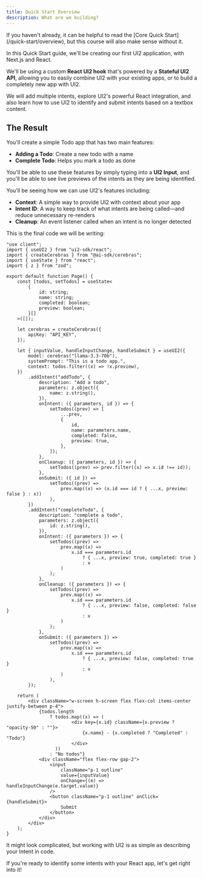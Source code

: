 ```yaml
---
title: Quick Start Overview
description: What are we building?
---
```


<Callout>
	If you haven't already, it can be helpful to read the [Core Quick
	Start](/quick-start/overview), but this course will also make sense without
	it.
</Callout>

In this Quick Start guide, we'll be creating our first UI2 application, with Next.js and React.

We'll be using a custom **React UI2 hook** that's powered by a **Stateful UI2 API**, allowing you to easily combine UI2 with your existing apps, or to build a completely new app with UI2.

We will add multiple intents, explore UI2's powerful React integration, and also learn how to use UI2 to identify and submit intents based on a textbox content.

## The Result

You'll create a simple Todo app that has two main features:

- **Adding a Todo**: Create a new todo with a name
- **Complete Todo**: Helps you mark a todo as done

You'll be able to use these features by simply typing into a **UI2 Input**, and you'll be able to see live previews of the intents as they are being identified.

You'll be seeing how we can use UI2's features including:

- **Context**: A simple way to provide UI2 with context about your app
- **Intent ID**: A way to keep track of what intents are being called—and reduce unnecessary re-renders
- **Cleanup**: An event listener called when an intent is no longer detected

This is the final code we will be writing:

```tsx
"use client";
import { useUI2 } from "ui2-sdk/react";
import { createCerebras } from "@ai-sdk/cerebras";
import { useState } from "react";
import { z } from "zod";

export default function Page() {
	const [todos, setTodos] = useState<
		{
			id: string;
			name: string;
			completed: boolean;
			preview: boolean;
		}[]
	>([]);

	let cerebras = createCerebras({
		apiKey: "API_KEY",
	});

	let { inputValue, handleInputChange, handleSubmit } = useUI2({
		model: cerebras("llama-3.3-70b"),
		systemPrompt: "This is a todo app.",
		context: todos.filter((x) => !x.preview),
	})
		.addIntent("addTodo", {
			description: "Add a todo",
			parameters: z.object({
				name: z.string(),
			}),
			onIntent: ({ parameters, id }) => {
				setTodos((prev) => [
					...prev,
					{
						id,
						name: parameters.name,
						completed: false,
						preview: true,
					},
				]);
			},
			onCleanup: ({ parameters, id }) => {
				setTodos((prev) => prev.filter((x) => x.id !== id));
			},
			onSubmit: ({ id }) =>
				setTodos((prev) =>
					prev.map((x) => (x.id === id ? { ...x, preview: false } : x))
				),
		})
		.addIntent("completeTodo", {
			description: "complete a todo",
			parameters: z.object({
				id: z.string(),
			}),
			onIntent: ({ parameters }) => {
				setTodos((prev) =>
					prev.map((x) =>
						x.id === parameters.id
							? { ...x, preview: true, completed: true }
							: x
					)
				);
			},
			onCleanup: ({ parameters }) => {
				setTodos((prev) =>
					prev.map((x) =>
						x.id === parameters.id
							? { ...x, preview: false, completed: false }
							: x
					)
				);
			},
			onSubmit: ({ parameters }) =>
				setTodos((prev) =>
					prev.map((x) =>
						x.id === parameters.id
							? { ...x, preview: false, completed: true }
							: x
					)
				),
		});

	return (
		<div className="w-screen h-screen flex flex-col items-center justify-between p-4">
			{todos.length
				? todos.map((x) => (
						<div key={x.id} className={x.preview ? "opacity-50" : ""}>
							{x.name} - {x.completed ? "Completed" : "Todo"}
						</div>
				  ))
				: "No todos"}
			<div className="flex flex-row gap-2">
				<input
					className="p-1 outline"
					value={inputValue}
					onChange={(e) => handleInputChange(e.target.value)}
				/>
				<button className="p-1 outline" onClick={handleSubmit}>
					Submit
				</button>
			</div>
		</div>
	);
}
```

It might look complicated, but working with UI2 is as simple as describing your Intent in code.

If you're ready to identify some intents with your React app, let's get right into it!
